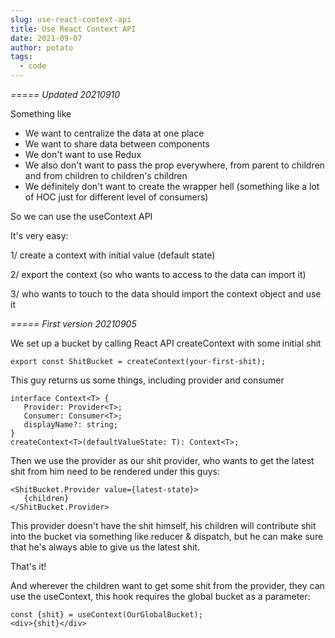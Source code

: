 ```yaml
---
slug: use-react-context-api
title: Use React Context API
date: 2021-09-07
author: potato
tags:
  - code
---
```

*\===== Updated 20210910*

Something like

* We want to centralize the data at one place
* We want to share data between components
* We don't want to use Redux
* We also don't want to pass the prop everywhere, from parent to children and from children to children's children
* We definitely don't want to create the wrapper hell (something like a lot of HOC just for different level of consumers)

So we can use the useContext API

It's very easy:

1/ create a context with initial value (default state)

2/ export the context (so who wants to access to the data can import it)

3/ who wants to touch to the data should import the context object and use it

*\===== First version 20210905*

We set up a bucket by calling React API createContext with some initial shit

```
export const ShitBucket = createContext(your-first-shit);
```

This guy returns us some things, including provider and consumer

```
interface Context<T> {
   Provider: Provider<T>;
   Consumer: Consumer<T>;
   displayName?: string;
}
createContext<T>(defaultValueState: T): Context<T>;
```

Then we use the provider as our shit provider, who wants to get the latest shit from him need to be rendered under this guys:

```
<ShitBucket.Provider value={latest-state}>
   {children}
</ShitBucket.Provider>
```

This provider doesn't have the shit himself, his children will contribute shit into the bucket via something like reducer & dispatch, but he can make sure that he's always able to give us the latest shit.

That's it!

And wherever the children want to get some shit from the provider, they can use the useContext, this hook requires the global bucket as a parameter:

```
const {shit} = useContext(OurGlobalBucket);
<div>{shit}</div>
```